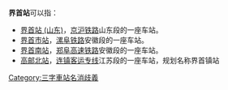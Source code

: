 '''界首站'''可以指：
* [[界首站_(山东)|界首站 (山东)]]，[[京沪铁路|京沪铁路]]山东段的一座车站。
* [[界首市站|界首市站]]，[[漯阜铁路|漯阜铁路]]安徽段的一座车站。
*[[界首南站|界首南站]]，[[郑阜高速铁路|郑阜高速铁路]]安徽段的一座车站。
*[[高邮北站|高邮北站]]，[[连镇客运专线|连镇客运专线]]江苏段的一座车站，规划名称界首镇站
{{disambig}}

[[Category:三字車站名消歧義|Category:三字車站名消歧義]]